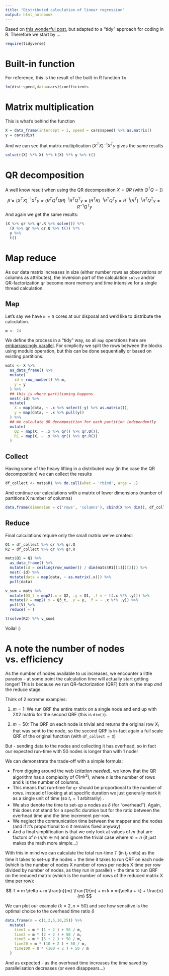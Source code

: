 ```yaml
---
title: "Distributed calculation of linear regression"
output: html_notebook
---
```


Based on [this wonderful post](https://freakonometrics.hypotheses.org/53269), but adapted to a "tidy" approach for coding in R. Therefore we start by ...

```r
require(tidyverse)
```

# Built-in function

For reference, this is the result of the built-in R function `lm`
```r
lm(dist~speed,data=cars)$coefficients
```
# Matrix multiplication
This is what's behind the function 

```r
X = data_frame(intercept = 1, speed = cars$speed) %>% as.matrix()
y = cars$dist
```

And we can see that matrix multiplication $\left( X^{T}X \right)^{-1} X^{T} y$ gives the same results

```r
solve(t(X) %*% X) %*% t(X) %*% y %>% t()
```


# QR decomposition

A well know result when using the QR decomposition $X = QR$ (with $Q^{T} Q = \mathbb{I}$)

$$ \hat{\beta} = \left( X^{T} X \right)^{-1} X^{T} y = \left( R^{T}Q^{T} QR \right)^{-1} R^{T}Q^{T} y = \left( R^{T} R \right)^{-1} R^{T}Q^{T} y = R^{-1} \left( R^{T} \right)^{-1} R^{T} Q^{T} y  = R^{-1} Q^{T} y$$ 
And again we get the same results:

```r
(X %>% qr %>% qr.R %>% solve()) %*% 
  (X %>% qr %>% qr.Q %>% t()) %*% 
  y %>% 
  t()
```

# Map reduce

As our data matrix increases in size (either number rows as observations or columns as attributes), the inversion part of the calculation `solve` and/or QR-factorization `qr` become more memory and time intensive for a single thread calculation.

## Map

Let's say we have `m = 5` cores at our disposal and we'd like to distribute the calculation.

```r
m <- 24
```

We define the process in a "tidy" way, so all `map` operations here are [embarrassingly parallel](https://en.wikipedia.org/wiki/Embarrassingly_parallel). For simplicity we split the rows between the blocks using modulo operation, but this can be done sequentially or based on existing partitions.


```r
mats <- X %>%
  as_data_frame() %>%
  mutate(
    id = row_number() %% m,
    y = y
  ) %>% 
  ## this is where partitioning happens
  nest(-id) %>% 
  mutate(
    X = map(data, ~ .x %>% select(-y) %>% as.matrix()),
    y = map(data, ~ .x %>% pull(y))
  ) %>% 
  ## We calculate QR decomposition for each partition independently
  mutate(
    Q2 = map(X, ~ .x %>% qr() %>% qr.Q()),
    R1 = map(X, ~ .x %>% qr() %>% qr.R())
  )
```

## Collect

Having some of the heavy lifting in a distributed way (in the case the QR decomposition) we can collect the results 

```r
df_collect <- mats$R1 %>% do.call(what = 'rbind', args = .)
```

And continue our calculations with a matrix of lower dimensions (number of partitions X number of columns)


```r
data.frame(dimension = c('rows', 'columns'), cbind(X %>% dim(), df_collect %>% dim()))
```

## Reduce

Final calculations require only the small matrix we've created:

```r
Q1 = df_collect %>% qr %>% qr.Q
R2 = df_collect %>% qr %>% qr.R

mats$Q1 = Q1 %>% 
  as_data_frame() %>% 
  mutate(id = ceiling(row_number() / dim(mats$R1[[1]])[2])) %>% 
  nest(-id) %>% 
  mutate(data = map(data, ~ as.matrix(.x))) %>% 
  pull(data)

v_sum = mats %>% 
  mutate(Q3_t = map2(.x = Q2, .y = Q1, .f = ~ t(.x %*% .y))) %>%
  mutate(V = map2(.x = Q3_t, .y = y, .f = ~ .x %*% .y)) %>% 
  pull(V) %>% 
  reduce(`+`)

t(solve(R2) %*% v_sum)
```

Voila! :)

# A note the number of nodes vs. efficiency 

As the number of nodes available to us increases, we encounter a little paradox - at some point the calculation time will actually start getting longer! This is because we run QR-factorization (QRF) both on the map *and* the reduce stage. 

Think of 2 extreme examples: 

1. $m=1$: We run QRF the entire matrix on a single node and end up with 2X2 matrix for the second QRF (this is `dim()`).

2. $m=50$: The QRF on each node is trivial and returns the original row $X_i$ that was sent to the node, so the second QRF is in-fact again a full scale QRF of the original function (with `df_collect = X`)

But - sending data to the nodes and collecting it has overhead, so in fact our expected run-time with 50 nodes is longer than with 1 node! 

We can demonstrate the trade-off with a simple formula: 

* From digging around the web (_citation needed_), we know that the QR algorithm has a complexity of $O(n k^2)$, where $n$ is the number of rows and $k$ is the number of columns. 
* This means that run-time for `qr` should be proportional to the number of rows. Instead of looking at at specific duration we just generally mark it as a single unit of time (so $t_r = 1$ arbitrarily) .
* We also denote the time to set-up a nodes as $\delta$ (for "overhead"). Again, this does not stand for a specific duration but for the ratio between the overhead time and the time increment per-row.
* We neglect the communication time between the mapper and the nodes (and if it's proportional to $n$ it remains fixed anyway)
* And a final simplification is that we only look at values of $m$ that are factors of $n$ ($n/m \in \mathbb{N}$) and ignore the trivial case where $m = n$ (it just makes the math more simple...)

With this in mind we can calculate the total run-time $T$ (in $t_r$ units) as the time it takes to set-up the nodes + the time it takes to run QRF on each node (which is the number of nodes X number of rows per nodes X time per row divided by number of nodes, as they run in parallel) + the time to run QRF on the reduced matrix (which is the number of rows of the reduced matrix X time per row):

$$ T = m \delta + m \frac{n}{m} \frac{1}{m} + m k = m(\delta + k) + \frac{n}{m} $$ 

We can plot our example ($k = 2, n = 50$) and see how sensitive is the optimal choice to the overhead time ratio $\delta$ 

```r
data.frame(m = c(1,2,5,10,25)) %>% 
  mutate(
    time1 = m * (1 + 2 ) + 50 / m, 
    time2 = m * (2 + 2 ) + 50 / m,
    time5 = m * (5 + 2 ) + 50 / m,
    time20 = m * (10 + 2 ) + 50 / m,
    time100 = m * (100 + 2 ) + 50 / m
  )
```

And as expected - as the overhead time increases the time saved by parallelisation decreases (or even disappears...)
